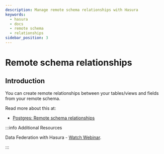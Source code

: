 ```yaml
---
description: Manage remote schema relationships with Hasura
keywords:
  - hasura
  - docs
  - remote schema
  - relationships
sidebar_position: 3
---
```


# Remote schema relationships

## Introduction

You can create remote relationships between your tables/views and fields from your remote schema.

Read more about this at:

- [Postgres: Remote schema relationships](/graphql/core/databases/postgres/schema/remote-relationships/remote-schema-relationships.mdx)

:::info Additional Resources

Data Federation with Hasura - [Watch Webinar](https://hasura.io/events/webinar/data-federation-hasura-graphql/?pg=docs&plcmt=body&cta=watch-webinar&tech=).

:::
